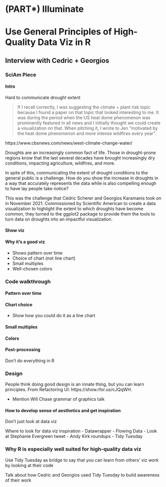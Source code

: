 # (PART\*) Illuminate {-}

# Use General Principles of High-Quality Data Viz in R {-}

## Interview with Cedric + Georgios {-}

### SciAm Piece {-}

#### Intro {-}

Hard to communicate drought extent

> If I recall correctly, I was suggesting the climate + plant risk topic because I found a paper on that topic that looked interesting to me. It was during the period when the US heat dome phenomenon was prominently featured in all news and I initially thought we could create a visualization on that. When pitching it, I wrote to Jen "motivated by the heat dome phenomenon and more intense wildfires every year".

https://www.cbsnews.com/news/west-climate-change-water/

Droughts are an increasingly common fact of life. Those in drought-prone regions know that the last several decades have brought increasingly dry conditions, impacting agriculture, wildfires, and more. 

In spite of this, communicating the extent of drought conditions to the general public is a challenge. How do you show the increase in droughts in a way that accurately represents the data while is also compelling enough to have lay people take notice? 

This was the challenge that Cédric Scherer and Georgios Karamanis took on in November 2021. Commissioned by Scientific American to create a data visualization to highlight the extent to which droughts have become common, they turned to the ggplot2 package to provide them the tools to turn data on droughts into an impactful visualization. 

#### Show viz {-}




#### Why it's a good viz {-}

- Shows pattern over time
- Choice of chart (not line chart)
- Small multiples
- Well-chosen colors

### Code walkthrough {-}

#### Pattern over time {-}

#### Chart choice {-}

- Show how you could do it as a line chart

#### Small multiples {-}

#### Colors {-}

#### Post-processing {-}

Don't do everything in R

### Design {-}

People think doing good design is an innate thing, but you can learn principles. From Refactoring UI: https://show.rfor.us/cJQqWH. 

- Mention Will Chase grammar of graphics talk

#### How to develop sense of aesthetics and get inspiration {-}

Don't just look at data viz

Where to look for data viz inspiration
- Datawrapper
- Flowing Data
- Look at Stephanie Evergreen tweet
- Andy Kirk roundups
- Tidy Tuesday


### Why R is especially well suited for high-quality data viz {-}

Use Tidy Tuesday as bridge to say that you can learn from others' viz work by looking at their code

Talk about how Cedric and Georgios used Tidy Tuesday to build awareness of their work